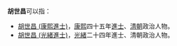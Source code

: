 
'''胡世昌'''可以指：
* [[胡世昌_(康熙進士)|胡世昌 (康熙進士)]]，[[康熙|康熙]]四十五年[[進士|進士]]、[[清朝|清朝]]政治人物。
* [[胡世昌_(光緒進士)|胡世昌 (光緒進士)]]，[[光緒|光緒]]二十四年進士、清朝政治人物。
{{disambig}}